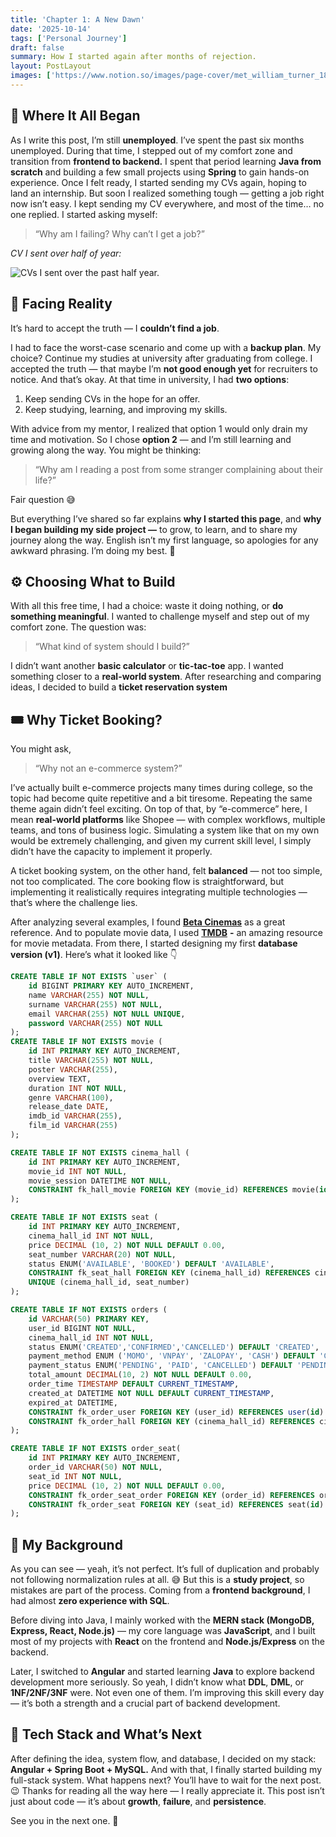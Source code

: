 ```yaml
---
title: 'Chapter 1: A New Dawn'
date: '2025-10-14'
tags: ['Personal Journey']
draft: false
summary: How I started again after months of rejection.
layout: PostLayout
images: ['https://www.notion.so/images/page-cover/met_william_turner_1835.jpg']
---
```



## 💭 Where It All Began


As I write this post, I’m still **unemployed**. I’ve spent the past six months unemployed. During that time, I stepped out of my comfort zone and transition from **frontend to backend.** I spent that period learning **Java from scratch** and building a few small projects using **Spring** to gain hands-on experience. Once I felt ready, I started sending my CVs again, hoping to land an internship. 
But soon I realized something tough — getting a job right now isn’t easy. I kept sending my CV everywhere, and most of the time… no one replied. I started asking myself:

> “Why am I failing? Why can’t I get a job?”

_CV I sent over half of year:_


![CVs I sent over the past half year.](https://prod-files-secure.s3.us-west-2.amazonaws.com/efeae8fb-3b44-437e-a57e-be87cac69182/b9c350dd-1fc9-4db6-9810-278939935fe9/Screenshot_from_2025-10-15_01-40-34.png?X-Amz-Algorithm=AWS4-HMAC-SHA256&X-Amz-Content-Sha256=UNSIGNED-PAYLOAD&X-Amz-Credential=ASIAZI2LB4665WNNKNW3%2F20251017%2Fus-west-2%2Fs3%2Faws4_request&X-Amz-Date=20251017T171257Z&X-Amz-Expires=3600&X-Amz-Security-Token=IQoJb3JpZ2luX2VjEP3%2F%2F%2F%2F%2F%2F%2F%2F%2F%2FwEaCXVzLXdlc3QtMiJHMEUCIQCO%2Bqup7sT%2BH%2BSYQ0GVsJ8b4%2BZ84woxUeVpBURUzZIt%2FQIgXiYwOLlShS%2FnXi9xnNoqz2E1yWOrG9UqijMvKeNBy4sqiAQIpv%2F%2F%2F%2F%2F%2F%2F%2F%2F%2FARAAGgw2Mzc0MjMxODM4MDUiDO167yG8cnl13wQkkyrcA0EqlNggFa59uDbI3pk9%2BCAYdlCB9oANby2YQu%2BTfuaixMO65dL%2B7LZzxTtevfMQDPHe2nAVxwgMdOc54JPhWMlV5ZmcwxXTuFDeFi%2F12nFh50Wy5ZvCWV0lpRhQVqLhrQbf8q%2Fb4R3eomT4IFxO18oNF34YAdsaywhbo8CH41GOSb13B4K%2BqeOSLGKyXwyrAX32TdU5dvsKSjAkzf7HFZutScOax8D5%2FQiyH6%2BVIPAbZF2z3iK37l6XN9MsoUopt5gUET4It83SS8QiVEDIWMVUpnkvCPSP2ZXBX%2FomfdXeNw0N4hCGWW4AdsY38KvRHHKre1MoWYoByIeM6tgA4IwJoKpOpQ74A6i8tTJ%2F1tNXnR3TSbfXudyjcz8ONkI5YIu%2F0fk970UjWqrvvxDnFw3yE0TImF2SqsJkggAGh%2BbJj1GgVwPVNk79GrE%2FzsOgXpUHrf99GgjIVR7f32WirKc3ycAyXW1ZlfISaipWPGHIsm5PwfuZK7XTOkqCqGKow0zOIwFAA8I7sDRh8LDMx3XRkzvvIRaTZeyRokQVYvGECD%2F7DJA%2FnM1ihstM3O2hx4DJ91VZ1xRkU9K1kod%2BjXDYwbpP0tDN0ftAA%2Bzt6gl%2FAywmPsPApT%2FT0u3gMPv7yMcGOqUBZkDpEEWWZNPrq0U9Whg4e3fqTV57O1wuniH3UPpl%2BKVh4A7uTRqai5tD5nvEyTx7axtVjjVAjzR0MnuMMw5vU3xaK%2FMP60xW9VdobJqb6rmH5gx9WRn3QMCQO2a2MpmM4rC9s7E0xwoOpDEQAJDF5N2TrfZqv9ncHoiB1GPwvwGBSSQ%2FIlrlGjCtj6Sibi34qSaU9DR1wHaL8GwMzlkzq4zgG6PP&X-Amz-Signature=fe3e33098c0e172c58fb324447e1eaebd90e11da37bd61c249b31b815182d2e8&X-Amz-SignedHeaders=host&x-amz-checksum-mode=ENABLED&x-id=GetObject)


## 🥀 Facing Reality


It’s hard to accept the truth — I **couldn’t find a job**.


I had to face the worst-case scenario and come up with a **backup plan**. My choice? Continue my studies at university after graduating from college. I accepted the truth — that maybe I’m **not good enough yet** for recruiters to notice. And that’s okay. At that time in university, I had **two options**:

1. Keep sending CVs in the hope for an offer.
2. Keep studying, learning, and improving my skills.

With advice from my mentor, I realized that option 1 would only drain my time and motivation. So I chose **option 2** — and I’m still learning and growing along the way. You might be thinking:

> “Why am I reading a post from some stranger complaining about their life?”

Fair question 😅


But everything I’ve shared so far explains **why I started this page**, and **why I began building my side project —** to grow, to learn, and to share my journey along the way. English isn’t my first language, so apologies for any awkward phrasing. I’m doing my best. 🙏


## ⚙️ Choosing What to Build


With all this free time, I had a choice: waste it doing nothing, or **do something meaningful**. I wanted to challenge myself and step out of my comfort zone. The question was:

> “What kind of system should I build?”

I didn’t want another **basic calculator** or **tic-tac-toe** app. I wanted something closer to a **real-world system**. After researching and comparing ideas, I decided to build a **ticket reservation system**


## 🎟️ Why Ticket Booking?


You might ask,

> “Why not an e-commerce system?”

I’ve actually built e-commerce projects many times during college, so the topic had become quite repetitive and a bit tiresome. Repeating the same theme again didn’t feel exciting. On top of that, by “e-commerce” here, I mean **real-world platforms** like Shopee — with complex workflows, multiple teams, and tons of business logic. Simulating a system like that on my own would be extremely challenging, and given my current skill level, I simply didn’t have the capacity to implement it properly.

A ticket booking system, on the other hand, felt **balanced** — not too simple, not too complicated. The core booking flow is straightforward, but implementing it realistically requires integrating multiple technologies — that’s where the challenge lies.



After analyzing several examples, I found [**Beta Cinemas**](https://betacinemas.vn/home.htm) as a great reference. And to populate movie data, I used [**TMDB**](https://www.themoviedb.org/) **-** an amazing resource for movie metadata. From there, I started designing my first **database version (v1)**. Here’s what it looked like 👇


```sql
CREATE TABLE IF NOT EXISTS `user` (
	id BIGINT PRIMARY KEY AUTO_INCREMENT,
	name VARCHAR(255) NOT NULL,
	surname VARCHAR(255) NOT NULL,
	email VARCHAR(255) NOT NULL UNIQUE,
	password VARCHAR(255) NOT NULL
);
CREATE TABLE IF NOT EXISTS movie (
	id INT PRIMARY KEY AUTO_INCREMENT,
	title VARCHAR(255) NOT NULL,
	poster VARCHAR(255),
	overview TEXT,
	duration INT NOT NULL,
	genre VARCHAR(100),
	release_date DATE,
	imdb_id VARCHAR(255),
	film_id VARCHAR(255)
);

CREATE TABLE IF NOT EXISTS cinema_hall (
	id INT PRIMARY KEY AUTO_INCREMENT,
	movie_id INT NOT NULL,
	movie_session DATETIME NOT NULL,
	CONSTRAINT fk_hall_movie FOREIGN KEY (movie_id) REFERENCES movie(id) ON DELETE CASCADE
);

CREATE TABLE IF NOT EXISTS seat (
    id INT PRIMARY KEY AUTO_INCREMENT,
    cinema_hall_id INT NOT NULL,
    price DECIMAL (10, 2) NOT NULL DEFAULT 0.00,
    seat_number VARCHAR(20) NOT NULL,
    status ENUM('AVAILABLE', 'BOOKED') DEFAULT 'AVAILABLE',
    CONSTRAINT fk_seat_hall FOREIGN KEY (cinema_hall_id) REFERENCES cinema_hall(id) ON DELETE CASCADE,
    UNIQUE (cinema_hall_id, seat_number)
);

CREATE TABLE IF NOT EXISTS orders (
	id VARCHAR(50) PRIMARY KEY,
	user_id BIGINT NOT NULL,
	cinema_hall_id INT NOT NULL,
	status ENUM('CREATED','CONFIRMED','CANCELLED') DEFAULT 'CREATED', 
	payment_method ENUM ('MOMO', 'VNPAY', 'ZALOPAY', 'CASH') DEFAULT 'CASH',
	payment_status ENUM('PENDING', 'PAID', 'CANCELLED') DEFAULT 'PENDING',
	total_amount DECIMAL(10, 2) NOT NULL DEFAULT 0.00,
	order_time TIMESTAMP DEFAULT CURRENT_TIMESTAMP,
	created_at DATETIME NOT NULL DEFAULT CURRENT_TIMESTAMP,
	expired_at DATETIME,
	CONSTRAINT fk_order_user FOREIGN KEY (user_id) REFERENCES user(id) ON DELETE CASCADE,
	CONSTRAINT fk_order_hall FOREIGN KEY (cinema_hall_id) REFERENCES cinema_hall(id) ON DELETE CASCADE
);

CREATE TABLE IF NOT EXISTS order_seat(
	id INT PRIMARY KEY AUTO_INCREMENT,
	order_id VARCHAR(50) NOT NULL,
	seat_id INT NOT NULL,
	price DECIMAL (10, 2) NOT NULL DEFAULT 0.00,
	CONSTRAINT fk_order_seat_order FOREIGN KEY (order_id) REFERENCES orders(id) ON DELETE CASCADE,
	CONSTRAINT fk_order_seat FOREIGN KEY (seat_id) REFERENCES seat(id) ON DELETE CASCADE	
);
```


## 🧩 My Background


As you can see — yeah, it’s not perfect. It’s full of duplication and probably not following normalization rules at all. 😅 But this is a **study project**, so mistakes are part of the process. Coming from a **frontend background**, I had almost **zero experience with SQL**.


Before diving into Java, I mainly worked with the **MERN stack (MongoDB, Express, React, Node.js)** — my core language was **JavaScript**, and I built most of my projects with **React** on the frontend and **Node.js/Express** on the backend.


Later, I switched to **Angular** and started learning **Java** to explore backend development more seriously. So yeah, I didn’t know what **DDL**, **DML**, or **1NF/2NF/3NF** were. Not even one of them. I’m improving this skill every day — it’s both a strength and a crucial part of backend development.


## 🔧 Tech Stack and What’s Next


After defining the idea, system flow, and database, I decided on my stack: **Angular + Spring Boot + MySQL.** And with that, I finally started building my full-stack system. What happens next? You’ll have to wait for the next post. 😉 Thanks for reading all the way here — I really appreciate it. This post isn’t just about code — it’s about **growth**, **failure**, and **persistence**.


See you in the next one. 👋

